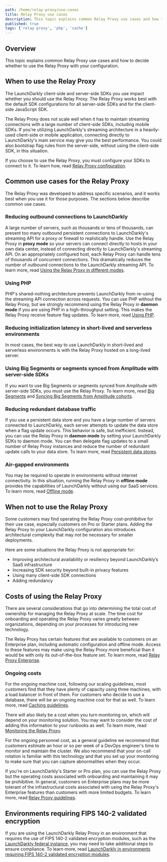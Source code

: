 ```yaml
---
path: /home/relay-proxy/use-cases
title: Relay Proxy use cases
description: This topic explains common Relay Proxy use cases and how to decide whether to use the Relay Proxy with your configuration.
published: true
tags: ['relay proxy', 'php', 'cache']
---
```


## Overview

This topic explains common Relay Proxy use cases and how to decide whether to use the Relay Proxy with your configuration.

## When to use the Relay Proxy

The LaunchDarkly client-side and server-side SDKs you use impact whether you should use the Relay Proxy. The Relay Proxy works best with the default SDK configurations for all server-side SDKs and for the client-side JavaScript SDK.

The Relay Proxy does not scale well when it has to maintain streaming connections with a large number of client-side SDKs, including mobile SDKs. If you're utilizing LaunchDarkly's streaming architecture in a heavily-used client-side or mobile application, connecting directly to LaunchDarkly's main service may give you the best performance. You could also bootstrap flag rules from the server-side, without using the client-side SDK, in this situation.

If you choose to use the Relay Proxy, you must configure your SDKs to connect to it. To learn how, read [Relay Proxy configuration](/sdk/features/relay-proxy-configuration).

## Common use cases for the Relay Proxy

The Relay Proxy was developed to address specific scenarios, and it works best when you use it for those purposes. The sections below describe common use cases.

### Reducing outbound connections to LaunchDarkly

A large number of servers, such as thousands or tens of thousands, can present too many outbound persistent connections to LaunchDarkly's streaming API for a proxy or firewall to realistically handle. Use the Relay Proxy in **proxy mode** so your servers can connect directly to hosts in your own data center, instead of connecting directly to LaunchDarkly's streaming API. On an appropriately configured host, each Relay Proxy can handle tens of thousands of concurrent connections. This dramatically reduces the number of outbound connections to the LaunchDarkly streaming API. To learn more, read [Using the Relay Proxy in different modes](/home/relay-proxy/using#using-the-relay-proxy-in-different-modes).

### Using PHP

PHP's shared-nothing architecture prevents LaunchDarkly from re-using the streaming API connection across requests. You can use PHP without the Relay Proxy, but we strongly recommend using the Relay Proxy in **daemon mode** if you are using PHP in a high-throughput setting. This makes the Relay Proxy receive feature flag updates. To learn more, read [Using PHP](https://github.com/launchdarkly/ld-relay/blob/v7/docs/php.md).

### Reducing initialization latency in short-lived and serverless environments

In most cases, the best way to use LaunchDarkly in short-lived and serverless environments is with the Relay Proxy hosted on a long-lived server.

### Using Big Segments or segments synced from Amplitude with server-side SDKs

If you want to use Big Segments or segments synced from Amplitude with server-side SDKs, you must use the Relay Proxy. To learn more, read [Big Segments](/home/contexts/big-segments) and [Syncing Big Segments from Amplitude cohorts](/home/contexts/synced-segments).

### Reducing redundant database traffic

If you use a persistent data store and you have a large number of servers connected to LaunchDarkly, each server attempts to update the data store when a flag update occurs. This behavior is safe, but inefficient. Instead, you can use the Relay Proxy in **daemon mode** by setting your LaunchDarkly SDKs to daemon mode. You can then delegate flag updates to a small number of Relay Proxy instances and reduce the number of redundant update calls to your data store. To learn more, read [Persistent data stores](/sdk/concepts/data-stores).

### Air-gapped environments

You may be required to operate in environments without internet connectivity. In this situation, running the Relay Proxy in **offline mode** provides the capabilities of LaunchDarkly without using our SaaS services. To learn more, read [Offline mode](/home/relay-proxy/offline).

## When not to use the Relay Proxy

Some customers may find operating the Relay Proxy cost-prohibitive for their use case, especially customers on Pro or Starter plans. Adding the Relay Proxy to your LaunchDarkly configuration also introduces architectural complexity that may not be necessary for smaller deployments.

Here are some situations the Relay Proxy is not appropriate for:

- Improving architectural availability or resiliency beyond LaunchDarkly’s SaaS infrastructure
- Increasing SDK security beyond built-in privacy features
- Using many client-side SDK connections
- Adding redundancy

## Costs of using the Relay Proxy

There are several considerations that go into determining the total cost of ownership for managing the Relay Proxy at scale. The time cost for onboarding and operating the Relay Proxy varies greatly between organizations, depending on your processes for introducing new technology.

The Relay Proxy has certain features that are available to customers on an Enterprise plan, including automatic configuration and offline mode. Access to these features may make using the Relay Proxy more beneficial than it would be with only its out-of-the-box feature set. To learn more, read [Relay Proxy Enterprise](/home/relay-proxy/enterprise).

### Ongoing costs

For the ongoing machine cost, following our scaling guidelines, most customers find that they have plenty of capacity using three machines, with a load balancer in front of them. For customers who decide to use a database, there will be an ongoing machine cost for that as well. To learn more, read [Caching guidelines](/home/relay-proxy/guidelines#caching-guidelines). 

There will also likely be a cost when you turn monitoring on, which will depend on your monitoring solution. You may want to consider the cost of adding this information to your runbooks as well. To learn more, read [Monitoring the Relay Proxy](/home/relay-proxy/monitoring).

For the ongoing personnel cost, as a general guideline we recommend that customers estimate an hour or so per week of a DevOps engineer's time to monitor and maintain the cluster. We also recommend that your on-call rotation is familiar with this technology and that you set up your monitoring to make sure that you can capture abnormalities when they occur.

If you're on LaunchDarkly's Starter or Pro plan, you can use the Relay Proxy but the operating costs associated with onboarding and maintaining it may be prohibitive. In general, customers on Enterprise plans may be more tolerant of the infrastructural costs associated with using the Relay Proxy's Enterprise features than customers with more limited budgets. To learn more, read [Relay Proxy guidelines](/home/relay-proxy/guidelines).

## Environments requiring FIPS 140-2 validated encryption

If you are using the LaunchDarkly Relay Proxy in an environment that requires the use of FIPS 140-2 validated encryption modules, such as the [LaunchDarkly federal instance](/home/advanced/federal), you may need to take additional steps to ensure compliance. To learn more, read [LaunchDarkly in environments requiring FIPS 140-2 validated encryption modules](/home/advanced/fips-140-2-encryption).
